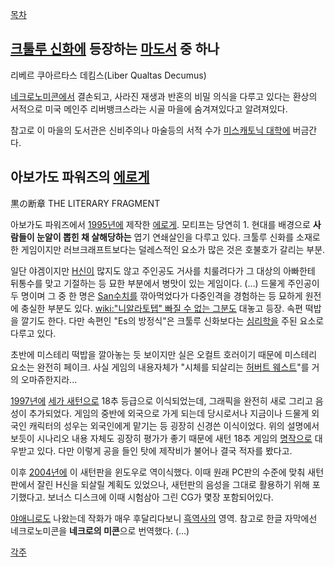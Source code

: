 [[목차]]

== [[크툴루 신화]]에 등장하는 [[마도서]] 중 하나 ==
리베르 쿠아르타스 데킴스(Liber Qualtas Decumus)

[[네크로노미콘]]에서 결손되고, 사라진 재생과 반혼의 비밀 의식을 다루고 있다는 환상의 서적으로 미국 메인주 리버뱅크스라는 시골 마을에 숨겨져있다고 알려져있다.

참고로 이 마을의 도서관은 신비주의나 마술등의 서적 수가 [[미스캐토닉 대학]]에 버금간다.

== 아보가도 파워즈의 [[에로게]] ==
黒の断章 THE LITERARY FRAGMENT

아보가도 파워즈에서 [[1995년]]에 제작한 [[에로게]]. 모티프는 당연히 1. 현대를 배경으로 '''사람들이 눈알이 뽑힌 채 살해당하는''' 엽기 연쇄살인을 다루고 있다. 크툴루 신화를 소재로 한 게임이지만 러브크래프트보다는 덜레스적인 요소가 많은 것은 호불호가 갈리는 부분.

일단 야겜이지만 [[H신]]이 많지도 않고 주인공도 거사를 치룰려다가 그 대상의 아빠한테 뒤통수를 맞고 기절하는 등 묘한 부분에서 병맛이 있는 게임이다. (…) 드물게 주인공이 두 명이며 그 중 한 명은 [[San수치]]를 깎아먹었다가 다중인격을 경험하는 등 묘하게 원전에 충실한 부분도 있다. [[wiki:"니알라토텝" 빠질 수 없는 그분]]도 대놓고 등장. 속편 떡밥을 깔기도 한다. 다만 속편인 "Es의 방정식"은 크툴루 신화보다는 [[심리학]]을 주된 요소로 다루고 있다.

초반에 미스테리 떡밥을 깔아놓는 듯 보이지만 실은 오컬트 호러이기 때문에 미스테리 요소는 완전히 페이크. 사실 게임의 내용자체가 "시체를 되살리는 [[허버트 웨스트]]"를 거의 오마쥬한지라...

[[1997년]]에 [[세가 새턴]]으로 18추 등급으로 이식되었는데, 그래픽을 완전히 새로 그리고 음성이 추가되었다. 게임의 중반에 외국으로 가게 되는데 당시로서나 지금이나 드물게 외국인 캐릭터의 성우는 외국인에게 맡기는 등 굉장히 신경쓴 이식이었다. 위의 설명에서 보듯이 시나리오 내용 자체도 굉장히 평가가 좋기 때문에 새턴 18추 게임의 [[명작]]으로 대우받고 있다. 다만 이렇게 공을 들인 탓에 제작비가 불어나 결국 적자를 봤다고.

이후 [[2004년]]에 이 새턴판을 윈도우로 역이식했다. 이때 원래 PC판의 수준에 맞춰 새턴판에서 잘린 H신을 되살릴 계획도 있었으나, 새턴판의 음성을 그대로 활용하기 위해 포기했다고. 보너스 디스크에 이때 시험삼아 그린 CG가 몇장 포함되어있다.

[[야애니]]로도 나왔는데 작화가 매우 후달리다보니 [[흑역사]]의 영역. 참고로 한글 자막에선 네크로노미콘을 '''네크로의 미콘'''으로 번역했다. (…)

[[각주]]
